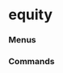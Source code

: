# equity


### Menus
<ul className='grid grid-cols-1 md:grid-cols-2 lg:grid-cols-3 xl:grid-cols-4 gap-4 -ml-6'>
<ReferenceCard
    title="CALENDAR"
    description="dividend, splits, ipo, earnings"
    url="equity/calendar"
/><ReferenceCard
    title="ESTIMATES"
    description="consensus, price_target, historical"
    url="equity/estimates"
/><ReferenceCard
    title="DISCOVERY"
    description="filings"
    url="equity/discovery"
/><ReferenceCard
    title="FUNDAMENTAL"
    description="historical_eps, filings, management, overview, management_compensation, dividends,..."
    url="equity/fundamental"
/><ReferenceCard
    title="OWNERSHIP"
    description="insider_trading, major_holders, share_statistics, institutional"
    url="equity/ownership"
/><ReferenceCard
    title="PRICE"
    description="nbbo, performance, historical, quote"
    url="equity/price"
/><ReferenceCard
    title="SHORTS"
    description="fails_to_deliver"
    url="equity/shorts"
/><ReferenceCard
    title="COMPARE"
    description="peers"
    url="equity/compare"
/>
</ul>

### Commands
<ul className='grid grid-cols-1 md:grid-cols-2 lg:grid-cols-3 xl:grid-cols-4 gap-4 -ml-6'>
<ReferenceCard
    title="SEARCH"
    description="Equity Search. Search for a company or stock ticker."
    url="equity/search"
    command
/><ReferenceCard
    title="MARKET_SNAPSHOTS"
    description="Get a current, complete, market snapshot."
    url="equity/market_snapshots"
    command
/><ReferenceCard
    title="SCREENER"
    description="Equity Screen. Screen for companies meeting various criteria."
    url="equity/screener"
    command
/><ReferenceCard
    title="PROFILE"
    description="Equity Info. Get general price and performance metrics of a stock."
    url="equity/profile"
    command
/>
</ul>

